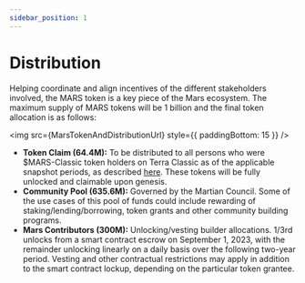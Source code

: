 ```yaml
---
sidebar_position: 1
---
```



# Distribution

Helping coordinate and align incentives of the different stakeholders involved, the MARS token is a key piece of the Mars ecosystem. The maximum supply of MARS tokens will be 1 billion and the final token allocation is as follows:

<img src={MarsTokenAndDistributionUrl} style={{ paddingBottom: 15 }} />

- **Token Claim (64.4M):** To be distributed to all persons who were $MARS-Classic token holders on Terra Classic as of the applicable snapshot periods, as described [here](https://mars-protocol.medium.com/unveiling-the-mars-airdrop-and-snapshot-data-ea4f3926f2ca). These tokens will be fully unlocked and claimable upon genesis.
- **Community Pool (635.6M):** Governed by the Martian Council. Some of the use cases of this pool of funds could include rewarding of staking/lending/borrowing, token grants and other community building programs.
- **Mars Contributors (300M):** Unlocking/vesting builder allocations. 1/3rd unlocks from a smart contract escrow on September 1, 2023, with the remainder unlocking linearly on a daily basis over the following two-year period. Vesting and other contractual restrictions may apply in addition to the smart contract lockup, depending on the particular token grantee. 